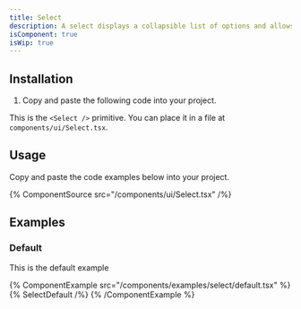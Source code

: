 ```yaml
---
title: Select
description: A select displays a collapsible list of options and allows a user to select one of them.
isComponent: true
isWip: true
---
```


## Installation

1. Copy and paste the following code into your project.

This is the `<Select />` primitive. You can place it in a file at `components/ui/Select.tsx`.

## Usage

Copy and paste the code examples below into your project.

{% ComponentSource src="/components/ui/Select.tsx" /%}

## Examples

### Default

This is the default example

{% ComponentExample src="/components/examples/select/default.tsx" %}
{% SelectDefault /%}
{% /ComponentExample %}
